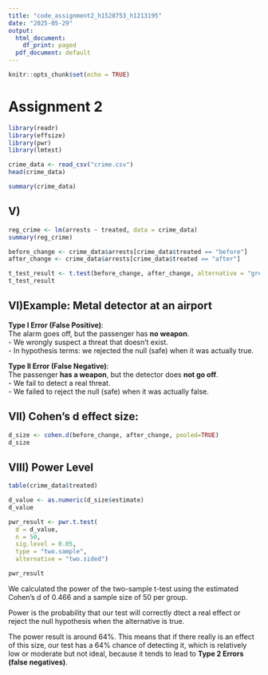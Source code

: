 ---
title: "code_assignment2_h1528753_h1213195"
date: "2025-05-29"
output:
  html_document:
    df_print: paged
  pdf_document: default
---

```{r setup, include=FALSE}
knitr::opts_chunk$set(echo = TRUE)
```
# Assignment 2

```{r}
library(readr)   
library(effsize)     
library(pwr)  
library(lmtest)

```

```{r}
crime_data <- read_csv("crime.csv")
head(crime_data)

summary(crime_data)
```
## V)

```{r}
reg_crime <- lm(arrests ~ treated, data = crime_data)
summary(reg_crime)
```

```{r}
before_change <- crime_data$arrests[crime_data$treated == "before"]
after_change <- crime_data$arrests[crime_data$treated == "after"]
```

```{r}
t_test_result <- t.test(before_change, after_change, alternative = "greater")
t_test_result
```


## VI)Example: Metal detector at an airport

**Type I Error (False Positive)**:  
The alarm goes off, but the passenger has **no weapon**.  
 - We wrongly suspect a threat that doesn't exist.  
 - In hypothesis terms: we rejected the null (safe) when it was actually true.

**Type II Error (False Negative)**:  
The passenger **has a weapon**, but the detector does **not go off**.  
 - We fail to detect a real threat.  
 - We failed to reject the null (safe) when it was actually false.

## VII) Cohen's d effect size:

```{r}
d_size <- cohen.d(before_change, after_change, pooled=TRUE)
d_size
```

## VIII) Power Level
```{r}
table(crime_data$treated)

d_value <- as.numeric(d_size$estimate)
d_value
```

```{r}
pwr_result <- pwr.t.test(
  d = d_value, 
  n = 50, 
  sig.level = 0.05,
  type = "two.sample", 
  alternative = "two.sided")

pwr_result
```

We calculated the power of the two-sample t-test using the estimated Cohen’s d of 0.466 and a sample size of 50 per group.

Power is the probability that our test will correctly dtect a real effect or reject the null hypothesis when
the alternative is true.

The power result is around 64%. This means that if there really is an effect of this size, our test has a 64% chance of detecting it,
which is relatively low or moderate but not ideal, because it tends to lead to **Type 2 Errors (false negatives)**.


